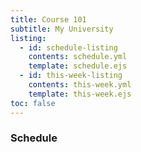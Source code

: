 ```yaml
---
title: Course 101
subtitle: My University
listing:
  - id: schedule-listing
    contents: schedule.yml
    template: schedule.ejs
  - id: this-week-listing
    contents: this-week.yml
    template: this-week.ejs
toc: false
---
```


:::{#this-week-listing}
:::

### Schedule

:::{#schedule-listing}
:::
